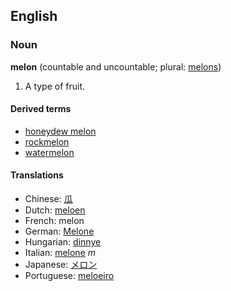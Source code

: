 ==English==
===Noun===
'''melon''' (countable and uncountable; plural: [[melons]])

# A type of fruit. {{substub}}

====Derived terms====
*[[honeydew melon]]
*[[rockmelon]]
*[[watermelon]]

====Translations====
*Chinese: [[瓜]]
*Dutch: [[meloen]]
*French: melon
*German: [[Melone]]
*Hungarian: [[dinnye]]
*Italian: [[melone]] ''m''
*Japanese: [[メロン]]
*Portuguese: [[meloeiro]]